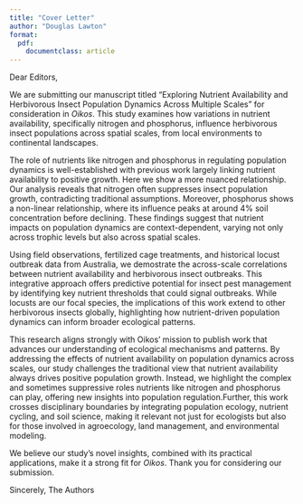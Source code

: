 ```yaml
---
title: "Cover Letter"
author: "Douglas Lawton"
format:
  pdf:
    documentclass: article
---
```


Dear Editors,

We are submitting our manuscript titled "Exploring Nutrient Availability and Herbivorous Insect Population Dynamics Across Multiple Scales" for consideration in *Oikos*. This study examines how variations in nutrient availability, specifically nitrogen and phosphorus, influence herbivorous insect populations across spatial scales, from local environments to continental landscapes.

The role of nutrients like nitrogen and phosphorus in regulating population dynamics is well-established with previous work largely linking nutrient availability to positive growth. Here we show a more nuanced relationship. Our analysis reveals that nitrogen often suppresses insect population growth, contradicting traditional assumptions. Moreover, phosphorus shows a non-linear relationship, where its influence peaks at around 4% soil concentration before declining. These findings suggest that nutrient impacts on population dynamics are context-dependent, varying not only across trophic levels but also across spatial scales.

Using field observations, fertilized cage treatments, and historical locust outbreak data from Australia, we demostrate the across-scale correlations between nutrient availability and herbivorous insect outbreaks. This integrative approach offers predictive potential for insect pest management by identifying key nutrient thresholds that could signal outbreaks. While locusts are our focal species, the implications of this work extend to other herbivorous insects globally, highlighting how nutrient-driven population dynamics can inform broader ecological patterns.

This research aligns strongly with Oikos' mission to publish work that advances our understanding of ecological mechanisms and patterns. By addressing the effects of nutrient availability on population dynamics across scales, our study challenges the traditional view that nutrient availability always drives positive population growth. Instead, we highlight the complex and sometimes suppressive roles nutrients like nitrogen and phosphorus can play, offering new insights into population regulation.Further, this work crosses disciplinary boundaries by integrating population ecology, nutrient cycling, and soil science, making it relevant not just for ecologists but also for those involved in agroecology, land management, and environmental modeling. 

We believe our study’s novel insights, combined with its practical applications, make it a strong fit for *Oikos*. Thank you for considering our submission.

Sincerely,
The Authors